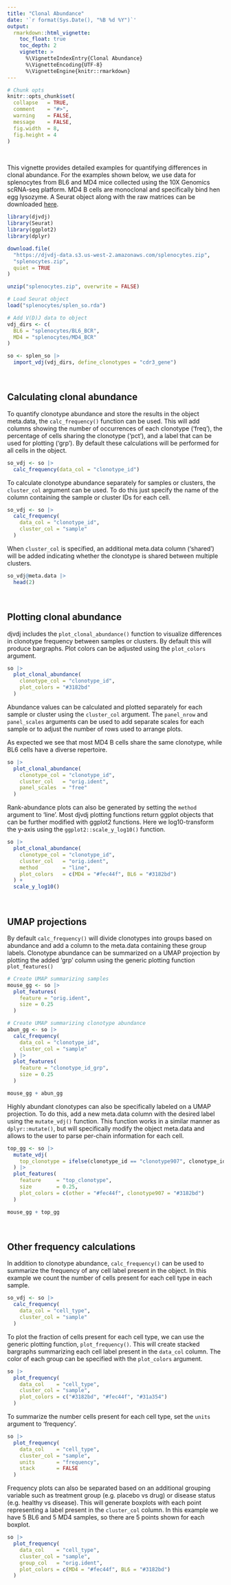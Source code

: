 ```yaml
---
title: "Clonal Abundance"
date: '`r format(Sys.Date(), "%B %d %Y")`'
output:
  rmarkdown::html_vignette:
    toc_float: true
    toc_depth: 2
    vignette: >
      %\VignetteIndexEntry{Clonal Abundance}
      %\VignetteEncoding{UTF-8}
      %\VignetteEngine{knitr::rmarkdown}
---
```


```r
# Chunk opts
knitr::opts_chunk$set(
  collapse   = TRUE,
  comment    = "#>",
  warning    = FALSE,
  message    = FALSE,
  fig.width  = 8,
  fig.height = 4
)
```

<br>

This vignette provides detailed examples for quantifying differences in clonal abundance. For the examples shown below, we use data for splenocytes from BL6 and MD4 mice collected using the 10X Genomics scRNA-seq platform. MD4 B cells are monoclonal and specifically bind hen egg lysozyme. A Seurat object along with the raw matrices can be downloaded [here](https://djvdj-data.s3.us-west-2.amazonaws.com/splenocytes.zip).

```r
library(djvdj)
library(Seurat)
library(ggplot2)
library(dplyr)

download.file(
  "https://djvdj-data.s3.us-west-2.amazonaws.com/splenocytes.zip",
  "splenocytes.zip",
  quiet = TRUE
)

unzip("splenocytes.zip", overwrite = FALSE)
```

```r
# Load Seurat object
load("splenocytes/splen_so.rda")

# Add V(D)J data to object
vdj_dirs <- c(
  BL6 = "splenocytes/BL6_BCR",
  MD4 = "splenocytes/MD4_BCR"
)

so <- splen_so |>
  import_vdj(vdj_dirs, define_clonotypes = "cdr3_gene")
```

<br>

## Calculating clonal abundance

To quantify clonotype abundance and store the results in the object meta.data, the `calc_frequency()` function can be used. This will add columns showing the number of occurrences of each clonotype ('freq'), the percentage of cells sharing the clonotype ('pct'), and a label that can be used for plotting ('grp'). By default these calculations will be performed for all cells in the object.

```r
so_vdj <- so |>
  calc_frequency(data_col = "clonotype_id")
```

To calculate clonotype abundance separately for samples or clusters, the `cluster_col` argument can be used. To do this just specify the name of the column containing the sample or cluster IDs for each cell.

```r
so_vdj <- so |>
  calc_frequency(
    data_col = "clonotype_id",
    cluster_col = "sample"
  )
```

When `cluster_col` is specified, an additional meta.data column ('shared') will be added indicating whether the clonotype is shared between multiple clusters.

```r
so_vdj@meta.data |>
  head(2)
```

<br>

## Plotting clonal abundance

djvdj includes the `plot_clonal_abundance()` function to visualize differences in clonotype frequency between samples or clusters. By default this will produce bargraphs. Plot colors can be adjusted using the `plot_colors` argument.

```r
so |>
  plot_clonal_abundance(
    clonotype_col = "clonotype_id",
    plot_colors = "#3182bd"
  )
```

Abundance values can be calculated and plotted separately for each sample or cluster using the `cluster_col` argument. The `panel_nrow` and `panel_scales` arguments can be used to add separate scales for each sample or to adjust the number of rows used to arrange plots.

As expected we see that most MD4 B cells share the same clonotype, while BL6 cells have a diverse repertoire.

```r
so |>
  plot_clonal_abundance(
    clonotype_col = "clonotype_id",
    cluster_col   = "orig.ident",
    panel_scales  = "free"
  )
```

Rank-abundance plots can also be generated by setting the `method` argument to 'line'. Most djvdj plotting functions return ggplot objects that can be further modified with ggplot2 functions. Here we log10-transform the y-axis using the `ggplot2::scale_y_log10()` function.

```r
so |>
  plot_clonal_abundance(
    clonotype_col = "clonotype_id",
    cluster_col   = "orig.ident",
    method        = "line",
    plot_colors   = c(MD4 = "#fec44f", BL6 = "#3182bd")
  ) +
  scale_y_log10()
```

<br>

## UMAP projections

By default `calc_frequency()` will divide clonotypes into groups based on abundance and add a column to the meta.data containing these group labels. Clonotype abundance can be summarized on a UMAP projection by plotting the added 'grp' column using the generic plotting function `plot_features()`

```r
# Create UMAP summarizing samples
mouse_gg <- so |>
  plot_features(
    feature = "orig.ident",
    size = 0.25
  )

# Create UMAP summarizing clonotype abundance
abun_gg <- so |>
  calc_frequency(
    data_col = "clonotype_id",
    cluster_col = "sample"
  ) |>
  plot_features(
    feature = "clonotype_id_grp",
    size = 0.25
  )

mouse_gg + abun_gg
```

Highly abundant clonotypes can also be specifically labeled on a UMAP projection. To do this, add a new meta.data column with the desired label using the `mutate_vdj()` function. This function works in a similar manner as `dplyr::mutate()`, but will specifically modify the object meta.data and allows to the user to parse per-chain information for each cell.

```r
top_gg <- so |>
  mutate_vdj(
    top_clonotype = ifelse(clonotype_id == "clonotype907", clonotype_id, "other")
  ) |>
  plot_features(
    feature     = "top_clonotype",
    size        = 0.25,
    plot_colors = c(other = "#fec44f", clonotype907 = "#3182bd")
  )

mouse_gg + top_gg
```

<br>

## Other frequency calculations

In addition to clonotype abundance, `calc_frequency()` can be used to summarize the frequency of any cell label present in the object. In this example we count the number of cells present for each cell type in each sample.

```r
so_vdj <- so |>
  calc_frequency(
    data_col = "cell_type",
    cluster_col = "sample"
  )
```

To plot the fraction of cells present for each cell type, we can use the generic plotting function, `plot_frequency()`. This will create stacked bargraphs summarizing each cell label present in the `data_col` column. The color of each group can be specified with the `plot_colors` argument.

```r
so |>
  plot_frequency(
    data_col    = "cell_type",
    cluster_col = "sample",
    plot_colors = c("#3182bd", "#fec44f", "#31a354")
  )
```

To summarize the number cells present for each cell type, set the `units` argument to 'frequency'.

```r
so |>
  plot_frequency(
    data_col    = "cell_type",
    cluster_col = "sample",
    units       = "frequency",
    stack       = FALSE
  )
```

Frequency plots can also be separated based on an additional grouping variable such as treatment group (e.g. placebo vs drug) or disease status (e.g. healthy vs disease). This will generate boxplots with each point representing a label present in the `cluster_col` column. In this example we have 5 BL6 and 5 MD4 samples, so there are 5 points shown for each boxplot.

```r
so |>
  plot_frequency(
    data_col    = "cell_type",
    cluster_col = "sample",
    group_col   = "orig.ident",
    plot_colors = c(MD4 = "#fec44f", BL6 = "#3182bd")
  )
```
